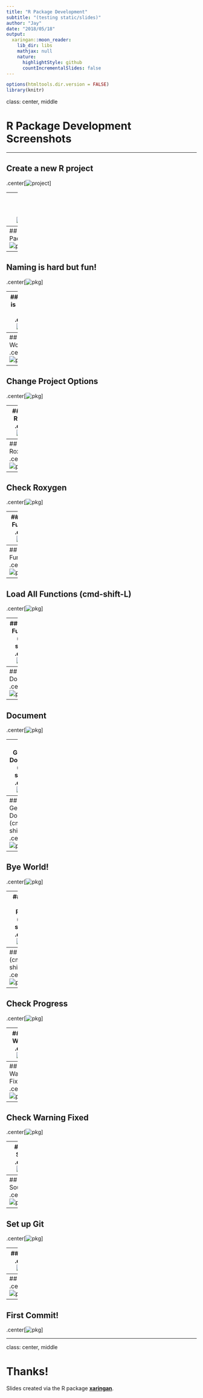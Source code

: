 ```yaml
---
title: "R Package Development"
subtitle: "(testing static/slides)"
author: "Jay"
date: "2018/05/18"
output:
  xaringan::moon_reader:
    lib_dir: libs
    mathjax: null
    nature:
      highlightStyle: github
      countIncrementalSlides: false
---
```


```r
options(htmltools.dir.version = FALSE)
library(knitr)
```

class: center, middle

# R Package Development Screenshots

---

## Create a new R project
.center[![project](../img/new_project.png)]

---
## New Directory
.center[![directory](../img/new_directory.png)]

---
## New R Package
.center[![pkg](../img/new_r_pkg.png)]

---
## Naming is hard but fun!
.center[![pkg](../img/new_pkg_name.png)]

---
## Naming is hard but fun!
.center[![pkg](../img/new_pkg_name_ready.png)]

---
## Hello World!
.center[![pkg](../img/hello_world.png)]

---
## Change Project Options
.center[![pkg](../img/project_option.png)]

---
## Check Roxygen
.center[![pkg](../img/roxygen.png)]

---
## Check Roxygen
.center[![pkg](../img/roxygen_options.png)]

---
## Check Roxygen
.center[![pkg](../img/roxygen_ready.png)]

---
## Write R Functions
.center[![pkg](../img/new_r_script.png)]

---
## Write R Functions
.center[![pkg](../img/r_script_name.png)]

---

## Load All Functions (cmd-shift-L)
.center[![pkg](../img/load_all.png)]

---
## Load All Functions (cmd-shift-L)
.center[![pkg](../img/load_all_done.png)]

---
## Document
.center[![pkg](../img/insert_doc.png)]

---
## Document
.center[![pkg](../img/doc_done.png)]

---
## Generate Documents (cmd-shift-D)
.center[![pkg](../img/generate_doc.png)]

---
## Generate Documents (cmd-shift-D)
.center[![pkg](../img/check_doc.png)]

---
## Bye World!
.center[![pkg](../img/rm_hello.png)]

---
## Install and Restart (cmd-shift-B)
.center[![pkg](../img/install.png)]

---
## Check (cmd-shift-E)
.center[![pkg](../img/check_pkg.png)]

---
## Check Progress
.center[![pkg](../img/check_progress.png)]

---
## Check Warnings
.center[![pkg](../img/check_warning.png)]

---
## Check Warning Fixed
.center[![pkg](../img/check_warning_fixed1.png)]

---
## Check Warning Fixed
.center[![pkg](../img/check_warning_fixed2.png)]

---
## Build Source
.center[![pkg](../img/build_src.png)]

---
## Build Source
.center[![pkg](../img/build_src_progress.png)]


---
## Set up Git
.center[![pkg](../img/setup_git.png)]

---
## Git Set!
.center[![pkg](../img/restart_after_git.png)]

---
## Git Pane
.center[![pkg](../img/git_pane.png)]

---
## First Commit!
.center[![pkg](../img/commit.png)]

---
class: center, middle

# Thanks!

Slides created via the R package [**xaringan**](https://github.com/yihui/xaringan).

